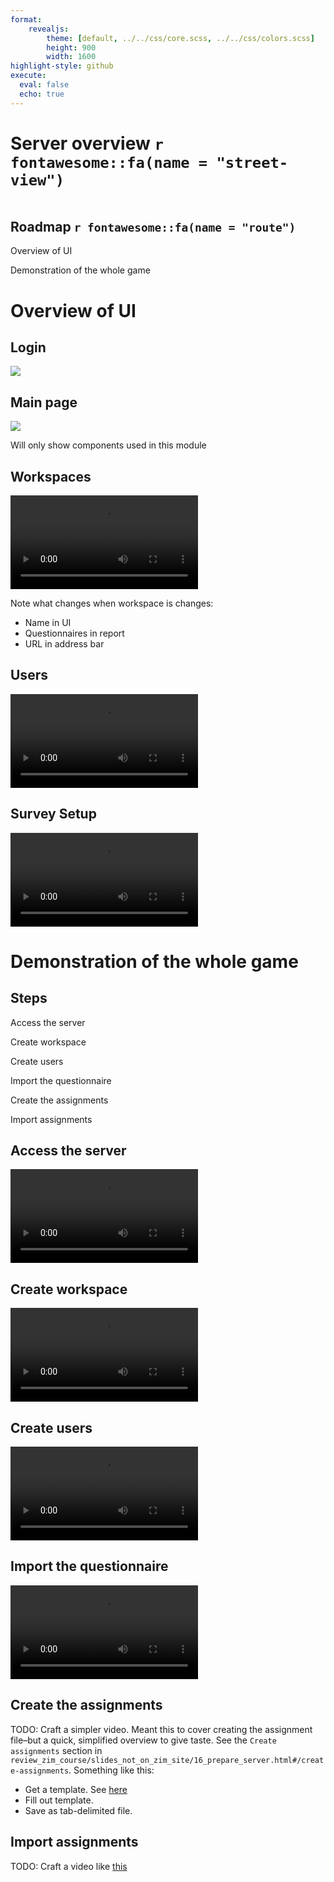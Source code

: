```yaml
---
format: 
    revealjs: 
        theme: [default, ../../css/core.scss, ../../css/colors.scss]
        height: 900
        width: 1600
highlight-style: github
execute: 
  eval: false
  echo: true
---
```


# Server overview `r fontawesome::fa(name = "street-view")` {background-color=var(--suso)}

```r

```

## Roadmap `r fontawesome::fa(name = "route")` {.suso}

::: {.box .box-1}
Overview of UI
:::

::: {.box .box-2}
Demonstration of the whole game
:::

# Overview of UI {background-color=var(--s1)}


## Login {.t1}

![](assets/overview_login.png){fig-align="center"}

## Main page {.t1}

![](assets/overview_main_page.png){fig-align="center"}

::: {.notes}
Will only show components used in this module
:::

## Workspaces {.t1}

![](assets/overview_workspaces.mp4){fig-align="center"}

::: {.notes}
Note what changes when workspace is changes:

- Name in UI
- Questionnaires in report
- URL in address bar

:::

## Users {.t1}

![](assets/overview_users.mp4){fig-align="center"}

## Survey Setup {.t1}

![](assets/overview_survey_setup_menu.mp4){fig-align="center"}


# Demonstration of the whole game {background-color=var(--s2)}

## Steps {.t2}

::: {.box .box-2}
Access the server
:::

::: {.box .box-2}
Create workspace
:::

::: {.box .box-2}
Create users
:::

::: {.box .box-2}
Import the questionnaire
:::

::: {.box .box-2}
Create the assignments
:::

::: {.box .box-2}
Import assignments
:::

<!-- NOTE: for subsequent slides: see if these videos can be reused for more detailed presentation later -->

## Access the server {.t2}

![](assets/demo_log_in.mp4){fig-align="center"}

## Create workspace {.t2}

![](assets/demo_create_workspaces.mp4){fig-align="center"}

## Create users {.t2}

![](assets/demo_create_users.mp4){fig-align="center"}

## Import the questionnaire {.t2}

![](assets/demo_import_questionnaire.mp4){fig-align="center"}

## Create the assignments {.t2}

TODO: Craft a simpler video. Meant this to cover creating the assignment file--but a quick, simplified overview to give  taste. See the `Create assignments` section in `review_zim_course/slides_not_on_zim_site/16_prepare_server.html#/create-assignments`. Something like this:

- Get a template. See [here](review_zim_course/slides_not_on_zim_site/16_prepare_server.html#/obtain-the-list-of-id-variables)
- Fill out template.
- Save as tab-delimited file.

## Import assignments {.t2}

TODO: Craft a video like [this](review_zim_course/slides_not_on_zim_site/16_prepare_server.html#/import-assignments-1)


